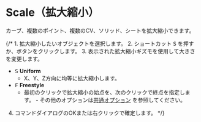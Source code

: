 

# Scale（拡大縮小）

<Reference shortcut="S" command="Scale" button="コマンドバー左" />

カーブ、複数のポイント、複数のCV、ソリッド、シートを拡大縮小できます。

{/* 1. 拡大縮小したいオブジェクトを選択します。
2. ショートカット <kbd>S</kbd> を押すか、ボタンをクリックします。
3. 表示された拡大縮小ギズモを使用して大きさを変更します。 
   - <kbd>S</kbd> **Uniform**
      - X、Y、Z方向に均等に拡大縮小します。
   - <kbd>F</kbd> **Freestyle**
      - 最初のクリックで拡大縮小の始点を、次のクリックで終点を指定します。
    - その他のオプションは[共通オプション](common-options) を参照してください。
4. コマンドダイアログのOKまたは右クリックで確定します。
 */}


